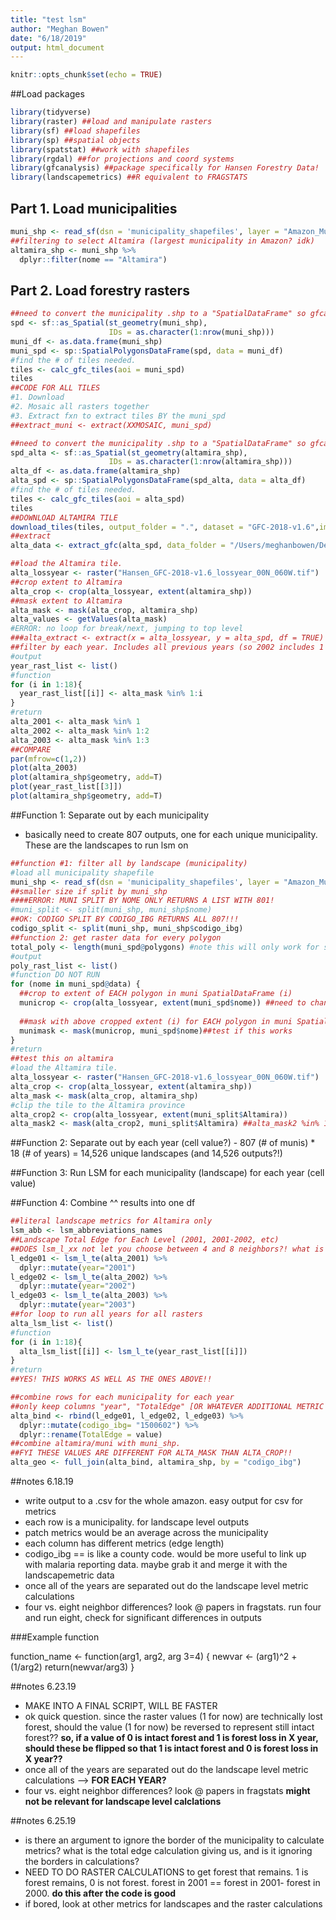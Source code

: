 ---
title: "test lsm"
author: "Meghan Bowen"
date: "6/18/2019"
output: html_document
---

```{r setup, include=FALSE}
knitr::opts_chunk$set(echo = TRUE)
```

##Load packages

```{r load_packages}
library(tidyverse) 
library(raster) ##load and manipulate rasters
library(sf) ##load shapefiles
library(sp) ##spatial objects
library(spatstat) ##work with shapefiles
library(rgdal) ##for projections and coord systems
library(gfcanalysis) ##package specifically for Hansen Forestry Data!
library(landscapemetrics) ##R equivalent to FRAGSTATS
```

## Part 1. Load municipalities

```{r load_shps}
muni_shp <- read_sf(dsn = 'municipality_shapefiles', layer = "Amazon_Municipios")
##filtering to select Altamira (largest municipality in Amazon? idk)
altamira_shp <- muni_shp %>% 
  dplyr::filter(nome == "Altamira")
```


## Part 2. Load forestry rasters 

```{r download_forestdata}
##need to convert the municipality .shp to a "SpatialDataFrame" so gfcanalysis can grab the forestry tiles online
spd <- sf::as_Spatial(st_geometry(muni_shp),
                      IDs = as.character(1:nrow(muni_shp)))
muni_df <- as.data.frame(muni_shp)
muni_spd <- sp::SpatialPolygonsDataFrame(spd, data = muni_df)
#find the # of tiles needed. 
tiles <- calc_gfc_tiles(aoi = muni_spd)
tiles
##CODE FOR ALL TILES
#1. Download
#2. Mosaic all rasters together
#3. Extract fxn to extract tiles BY the muni_spd
##extract_muni <- extract(XXMOSAIC, muni_spd)
```

```{r download_forest_altamira}
##need to convert the municipality .shp to a "SpatialDataFrame" so gfcanalysis can grab the forestry tiles online
spd_alta <- sf::as_Spatial(st_geometry(altamira_shp),
                      IDs = as.character(1:nrow(altamira_shp)))
alta_df <- as.data.frame(altamira_shp)
alta_spd <- sp::SpatialPolygonsDataFrame(spd_alta, data = alta_df)
#find the # of tiles needed. 
tiles <- calc_gfc_tiles(aoi = alta_spd)
tiles
##DOWNLOAD ALTAMIRA TILE
download_tiles(tiles, output_folder = ".", dataset = "GFC-2018-v1.6",images = c("treecover2000", "lossyear", "gain"))
##extract
alta_data <- extract_gfc(alta_spd, data_folder = "/Users/meghanbowen/Desktop/Bren/Macdonald_Lab/github/Malaria-Deforestation/tile_outputs", filename = "/Users/meghanbowen/Desktop/Bren/Macdonald_Lab/github/Malaria-Deforestation/GFC_studyArea.tif")
```


```{r altamira_subsets}
##load the Altamira tile.
alta_lossyear <- raster("Hansen_GFC-2018-v1.6_lossyear_00N_060W.tif")
##crop extent to Altamira
alta_crop <- crop(alta_lossyear, extent(altamira_shp))
##mask extent to Altamira
alta_mask <- mask(alta_crop, altamira_shp)
alta_values <- getValues(alta_mask)
#ERROR: no loop for break/next, jumping to top level 
###alta_extract <- extract(x = alta_lossyear, y = alta_spd, df = TRUE)
##filter by each year. Includes all previous years (so 2002 includes 1 AND 2 layers)
#output
year_rast_list <- list()
#function
for (i in 1:18){
  year_rast_list[[i]] <- alta_mask %in% 1:i
}
#return
alta_2001 <- alta_mask %in% 1
alta_2002 <- alta_mask %in% 1:2
alta_2003 <- alta_mask %in% 1:3
##COMPARE
par(mfrow=c(1,2))
plot(alta_2003)
plot(altamira_shp$geometry, add=T)
plot(year_rast_list[[3]])
plot(altamira_shp$geometry, add=T)
```

##Function 1: Separate out by each municipality

- basically need to create 807 outputs, one for each unique municipality. These are the landscapes to run lsm on

```{r filter_allmuni}
##function #1: filter all by landscape (municipality)
#load all municipality shapefile
muni_shp <- read_sf(dsn = 'municipality_shapefiles', layer = "Amazon_Municipios")
##smaller size if split by muni_shp
####ERROR: MUNI SPLIT BY NOME ONLY RETURNS A LIST WITH 801!
#muni_split <- split(muni_shp, muni_shp$nome)
##OK: CODIGO SPLIT BY CODIGO_IBG RETURNS ALL 807!!!
codigo_split <- split(muni_shp, muni_shp$codigo_ibg)
##function 2: get raster data for every polygon
total_poly <- length(muni_spd@polygons) #note this will only work for spd
#output
poly_rast_list <- list()
#function DO NOT RUN
for (nome in muni_spd@data) {
  ##crop to extent of EACH polygon in muni SpatialDataFrame (i)
  municrop <- crop(alta_lossyear, extent(muni_spd$nome)) ##need to change to all lossyear raster
  
  ##mask with above cropped extent (i) for EACH polygon in muni SpatialDataFrame (i)
  munimask <- mask(municrop, muni_spd$nome)##test if this works
}
#return
##test this on altamira
#load the Altamira tile. 
alta_lossyear <- raster("Hansen_GFC-2018-v1.6_lossyear_00N_060W.tif")
alta_crop <- crop(alta_lossyear, extent(altamira_shp))
alta_mask <- mask(alta_crop, altamira_shp)
#clip the tile to the Altamira province
alta_crop2 <- crop(alta_lossyear, extent(muni_split$Altamira))
alta_mask2 <- mask(alta_crop2, muni_split$Altamira) ##alta_mask2 %in% 1 is the same as alta_2001 above! hooray.
```


##Function 2: Separate out by each year (cell value?)
- 807 (# of munis) * 18 (# of years) = 14,526 unique landscapes (and 14,526 outputs?!)

##Function 3: Run LSM for each municipality (landscape) for each year (cell value)

##Function 4: Combine ^^ results into one df

```{r altamira_lsm}
##literal landscape metrics for Altamira only
lsm_abb <- lsm_abbreviations_names
##Landscape Total Edge for Each Level (2001, 2001-2002, etc)
##DOES lsm_l_xx not let you choose between 4 and 8 neighbors?! what is the default?
l_edge01 <- lsm_l_te(alta_2001) %>% 
  dplyr::mutate(year="2001")
l_edge02 <- lsm_l_te(alta_2002) %>% 
  dplyr::mutate(year="2002")
l_edge03 <- lsm_l_te(alta_2003) %>% 
  dplyr::mutate(year="2003")
##for loop to run all years for all rasters
alta_lsm_list <- list()
#function
for (i in 1:18){
  alta_lsm_list[[i]] <- lsm_l_te(year_rast_list[[i]])
}
#return
##YES! THIS WORKS AS WELL AS THE ONES ABOVE!!
```


```{r combination}
##combine rows for each municipality for each year
##only keep columns "year", "TotalEdge" [OR WHATEVER ADDITIONAL METRIC NAMES] "codigo_ibg" ??
alta_bind <- rbind(l_edge01, l_edge02, l_edge03) %>% 
  dplyr::mutate(codigo_ibg= "1500602") %>% 
  dplyr::rename(TotalEdge = value)
##combine altamira/muni with muni_shp. 
##FYI THESE VALUES ARE DIFFERENT FOR ALTA_MASK THAN ALTA_CROP!!
alta_geo <- full_join(alta_bind, altamira_shp, by = "codigo_ibg")
```


##notes 6.18.19

- write output to a .csv for the whole amazon. easy output for csv for metrics
- each row is a municipality. for landscape level outputs
- patch metrics would be an average across the municipality
- each column has different metrics (edge length)
- codigo_ibg == is like a county code. would be more useful to link up with malaria reporting data. maybe grab it and merge it with the landscapemetric data
- once all of the years are separated out do the landscape level metric calculations 
- four vs. eight neighbor differences? look @ papers in fragstats. run four and run eight, check for significant differences in outputs

###Example function

function_name <- function(arg1, arg2, arg 3=4) {
                    newvar <- (arg1)^2 + (1/arg2)
                    return(newvar/arg3)
}

##notes 6.23.19

- MAKE INTO A FINAL SCRIPT, WILL BE FASTER 
- ok quick question. since the raster values (1 for now) are technically lost forest, should the value (1 for now) be reversed to represent still intact forest?? **so, if a value of 0 is intact forest and 1 is forest loss in X year, should these be flipped so that 1 is intact forest and 0 is forest loss in X year??**
- once all of the years are separated out do the landscape level metric calculations --> **FOR EACH YEAR?**
- four vs. eight neighbor differences? look @ papers in fragstats **might not be relevant for landscape level calclations**

##notes 6.25.19

- is there an argument to ignore the border of the municipality to calculate metrics? what is the total edge calculation giving us, and is it ignoring the borders in calculations?
- NEED TO DO RASTER CALCULATIONS to get forest that remains. 1 is forest remains, 0 is not forest. forest in 2001 == forest in 2001- forest in 2000. **do this after the code is good**
- if bored, look at other metrics for landscapes and the raster calculations




